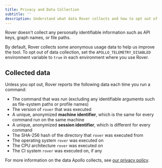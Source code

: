 ```yaml
---
title: Privacy and Data Collection
subtitle: ''
description: Understand what data Rover collects and how to opt out of data collection
---
```


Rover doesn't collect any personally identifiable information such as API keys, graph names, or file paths. 

By default, Rover collects some anonymous usage data to help us improve the tool. To opt out of data collection, set the `APOLLO_TELEMETRY_DISABLED` environment variable to `true` in each environment where you use Rover.

## Collected data

Unless you opt out, Rover reports the following data each time you run a command:

- The command that was run (excluding any identifiable arguments such as file-system paths or profile names)
- The version of `rover` that was executed
- A unique, anonymized **machine identifier**, which is the same for every command run on the same machine
- A unique, anonymized **session identifier**, which is different for every command
- The SHA-256 hash of the directory that `rover` was executed from
- The operating system `rover` was executed on
- The CPU architecture `rover` was executed on
- The CI system `rover` was executed on, if any

For more information on the data Apollo collects, see [our privacy policy](https://www.apollographql.com/Apollo-Privacy-Policy.pdf).
